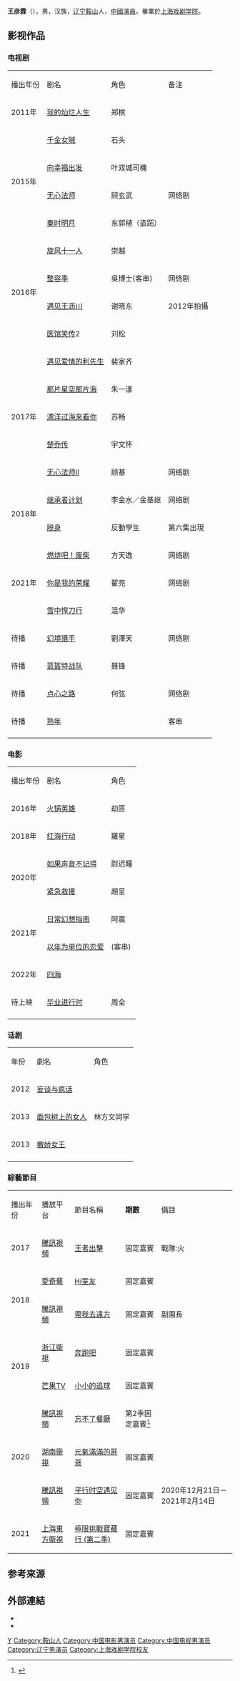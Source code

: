{{藝人
| 姓名 = 王彦霖
| 類型 = 男演員
| 英文名 = Ian Wang
| 罗马拼音 =Wang Yan Lin
| 暱稱 = 王大爷、王亚霖、亚霖哥、亚文哥
| 國籍 = {{PRC}}
| 民族 = [[汉族|汉族]]
| 出生日期 = {{Birth date and age|1989|7|28}}
| 出生地點 = {{CHN}}[[辽宁省|辽宁省]][[鞍山市|鞍山市]]
| 配偶 = {{marriage|艾佳妮|2021-5-20}}<ref>{{cite news|url=https://star.ettoday.net/news/2033511|title=《奔跑吧》王彥霖婚禮「高顏值伴郎團」曝光！　陳立農、王耀慶都來了|publisher=Ettoday星光雲|author=劉宜庭|date=2021-07-18|accessdate=2021-10-18|archive-date=2021-10-19|archive-url=https://web.archive.org/web/20211019213949/https://star.ettoday.net/news/2033511|dead-url=no}}</ref>
|儿女 = 一女
| 職業 = [[演員|演員]]
| 教育程度 = [[上海戏剧学院|上海戏剧学院]] 
| 出道地点 = {{CHNML}}
| 語言 = [[普通話|普通話]] [[西班牙語|西班牙語]] [[葡萄牙語|葡萄牙語]] [[俄語|俄語]] [[东北话|东北话]]
| 代表作 = 《[[无心法师|无心法师]]》<br>《[[楚喬傳|楚喬傳]]》
| 經紀公司 = 王彦霖工作室<br>[[唐人影视有限公司|唐人影视有限公司]](已离开）
}}
'''王彦霖'''（{{bd|1989年|7月28日}}），男，汉族，[[辽宁|辽宁]][[鞍山|鞍山]]人，[[中國|中國]][[演員|演員]]，畢業於[[上海戏剧学院|上海戏剧学院]]。

==影视作品==
===电视剧===
{|class="wikitable"
|-style="background:LightSkyBlue; color:black; font-weight:bold; text-align:center;"
| 播出年份 || 剧名 || 角色 || 备注
|-
|rowspan="1"|2011年||[[我的灿烂人生|我的灿烂人生]]|| 郑棋 ||
|-
|rowspan="4"|2015年||[[千金女贼|千金女贼]]|| 石头 || 
|-
|[[向幸福出发|向幸福出发]]|| 叶双城司機 || 
|-
|[[无心法师|无心法师]]|| 顾玄武 ||网络剧
|-
|[[秦时明月_(电视剧)|秦时明月]]|| 东郭植（盗跖） || 
|-
|rowspan="4"|2016年||[[旋风十一人|旋风十一人]]|| 崇越 || 
|-
|[[整容季|整容季]]|| 吳博士(客串) ||网络剧
|-
|[[遇见王沥川|遇见王沥川]]|| 谢晓东 ||2012年拍攝
|-
|[[医馆笑传|医馆笑传]]2|| 刘松||
|-
|rowspan="5"|2017年||[[遇见爱情的利先生|遇见爱情的利先生]]|| 裴家齐 || 
|-
| [[那片星空那片海|那片星空那片海]]||朱一漾 ||
|-
| [[漂洋过海来看你|漂洋过海来看你]]|| 苏畅 ||
|-
| [[楚乔传|楚乔传]]|| 宇文怀 ||
|-
|[[无心法师II|无心法师II]]|| 顾基  ||网络剧
|-
|rowspan="2"|2018年||[[继承者计划|继承者计划]]|| 李金水／金基继  ||网络剧
|-
|[[脱身|脱身]]|| 反動學生  ||第六集出現
|-
|rowspan="3"|2021年||[[燃烧吧！废柴|燃烧吧！废柴]]|| 方天逸   ||网络剧
|-
|[[你是我的荣耀|你是我的荣耀]]||  翟亮  ||网络剧
|-
|[[雪中悍刀行|雪中悍刀行]]||  温华 ||
|-
|rowspan="1"|待播||[[幻境猎手|幻境猎手]]|| 劉澤天  ||网络剧
|-
|rowspan="1"|待播||[[蓝盔特战队|蓝盔特战队]]|| 聂锋  ||
|-
|rowspan="1"|待播||[[点心之路|点心之路]]|| 何弦   ||网络剧
|-
|rowspan="1"|待播||[[熟年|熟年]]||    ||客串
|- 
|}

===电影===
{|class="wikitable"
|-style="background:LightSkyBlue; color:black; font-weight:bold; text-align:center;"
| 播出年份 || 剧名 || 角色 
|-
| 2016年||[[火锅英雄|火锅英雄]]|| 劫匪 
|-
| 2018年||[[红海行动|红海行动]]|| 羅星 
|-
|rowspan="2"|2020年||[[如果声音不记得|如果声音不记得]]||  尉迟瞳  
|-
|[[紧急救援|紧急救援]]|| 趙呈  
|-
|rowspan="2"|2021年||[[日常幻想指南|日常幻想指南]]|| 阿震  
|-
|[[以年为单位的恋爱|以年为单位的恋爱]]|| (客串)
|-
|rowspan=1 | 2022年 || [[四海_(电影)|四海]]   
|
|-
|rowspan="1"|待上映||[[毕业进行时|毕业进行时]]|| 周全 
|-
|}

=== 话剧 ===
{|class="wikitable"
|-style="background:LightSkyBlue; color:black; font-weight:bold; text-align:center;"
| 年份 || 劇名 || 角色 
|-
| 2012 || [[妄谈与疯话|妄谈与疯话]] ||  
|-
| 2013 || [[面包树上的女人_(舞台剧)|面包树上的女人]] || 林方文同学 
|-
| 2013 || [[撒娇女王|撒娇女王]] ||  
|-
|}

=== 綜藝節目 ===
{| class="wikitable"
|- style="background:LightSkyBlue; color:black; font-weight:bold; text-align:center;"
| 播出年份 || 播放平台 || 節目名稱 || '''期數'''
|備註
|-
| 2017 || [[腾讯视频|騰訊視頻]] || [[王者出擊|王者出擊]] || 固定嘉賓 || 戰隊:火
|-
| rowspan="2"|2018 || [[愛奇藝|愛奇藝]] || [[Hi室友|Hi室友]] || 固定嘉賓 || 
|-
| [[騰訊視頻|騰訊視頻]]  || [[帶我去遠方_(綜藝)|帶我去遠方]] || 固定嘉賓 || 副園長
|-
| rowspan="2"|2019 || [[浙江卫视|浙江衛視]] || [[奔跑吧|奔跑吧]] || 固定嘉賓 || 
|-
| [[芒果TV|芒果TV]] || [[小小的追球|小小的追球]] || 固定嘉賓 || 
|-
| rowspan="3"|2020 || [[騰訊視頻|騰訊視頻]] || [[忘不了餐廳|忘不了餐廳]] || 第2季固定嘉賓<ref>{{Cite news |url=http://ent.cri.cn/20200721/b5f6d6a2-ab6e-6c4d-88b3-d37e84fd88dd.html |title=《忘不了餐厅2》黄渤宋祖儿王彦霖携"宝藏老年团"回归-国际在线 |accessdate=2021-12-15 |archive-date=2021-12-15 |archive-url=https://web.archive.org/web/20211215062518/http://ent.cri.cn/20200721/b5f6d6a2-ab6e-6c4d-88b3-d37e84fd88dd.html |dead-url=no }}</ref> || 
|-
| [[湖南卫视|湖南衛視]] || [[元氣滿滿的哥哥|元氣滿滿的哥哥]] || 固定嘉賓 || 
|-
| [[騰訊視頻|騰訊視頻]] || [[平行时空遇见你|平行时空遇见你]] || 固定嘉賓 || 2020年12月21日－2021年2月14日
|-
| 2021 || [[上海東方衛視|上海東方衛視]] || [[極限挑戰寶藏行_(第二季)|極限挑戰寶藏行 (第二季)]] || 固定嘉賓 ||
|}

== 参考來源 ==
{{reflist}}

== 外部連結 ==
* {{weibo|agynian}}
* {{douban people|1350317}}

{{Authority control}}
{{DEFAULTSORT:W王}}
[[Category:王姓|Y]]
[[Category:鞍山人|Category:鞍山人]]
[[Category:中国电影男演员|Category:中国电影男演员]]
[[Category:中国电视男演员|Category:中国电视男演员]]
[[Category:辽宁男演员|Category:辽宁男演员]]
[[Category:上海戏剧学院校友|Category:上海戏剧学院校友]]